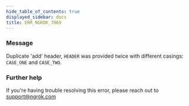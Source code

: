 ```yaml
---
hide_table_of_contents: true
displayed_sidebar: docs
title: ERR_NGROK_7069
---
```


### Message

Duplicate 'add' header, `HEADER` was provided twice with different casings: `CASE_ONE` and `CASE_TWO`.

### Further help

If you're having trouble resolving this error, please reach out to [support@ngrok.com](mailto:support@ngrok.com?subject=Help%20with%20ERR_NGROK_7069)
